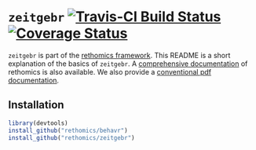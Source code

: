 # `zeitgebr` [![Travis-CI Build Status](https://travis-ci.org/rethomics/zeitgebr.svg?branch=master)](https://travis-ci.org/rethomics/zeitgebr)[![Coverage Status](https://img.shields.io/codecov/c/github/rethomics/zeitgebr/master.svg)](https://codecov.io/github/zeitgebr/behavr?branch=master)

<!-- [![AppVeyor Build Status](https://ci.appveyor.com/api/projects/status/github/tidyverse/hms?branch=master&svg=true)](https://ci.appveyor.com/project/tidyverse/hms)  -->

<!-- [![Coverage Status](https://img.shields.io/codecov/c/github/tidyverse/hms/master.svg)](https://codecov.io/github/tidyverse/hms?branch=master) [![CRAN_Status_Badge](http://www.r-pkg.org/badges/version/hms)](https://cran.r-project.org/package=hms) -->

`zeitgebr` is part of the [rethomics framework](https://rethomics.github.io/).
This README is a short explanation of the basics of `zeitgebr`.
A [comprehensive documentation](https://rethomics.github.io/zeitgebr.html) of rethomics is also available.
We also provide a [conventional pdf documentation](zeitgebr.pdf).


## Installation

```r
library(devtools)
install_github("rethomics/behavr")
install_github("rethomics/zeitgebr")
```
